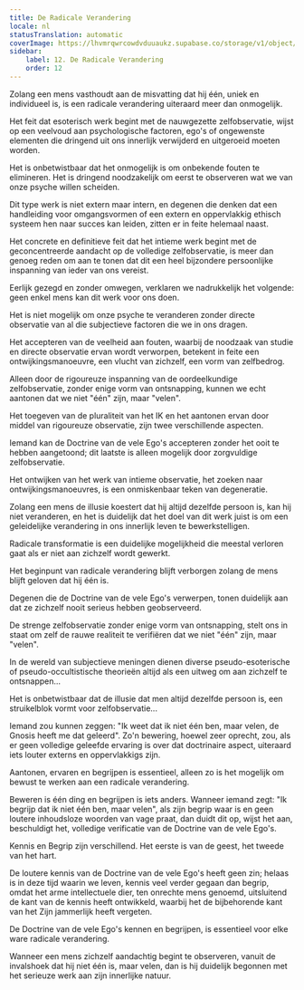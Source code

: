 ```yaml
---
title: De Radicale Verandering
locale: nl
statusTranslation: automatic
coverImage: https://lhvmrqwrcowdvduuaukz.supabase.co/storage/v1/object/public/strapi-uploads/small_cover-tratado-de-psicologia-revolucionaria.webp-5e15e1cec4e0ebebcde5d7fc7565d8fd.webp
sidebar:
    label: 12. De Radicale Verandering
    order: 12
---
```

Zolang een mens vasthoudt aan de misvatting dat hij één, uniek en individueel is, is een radicale verandering uiteraard meer dan onmogelijk.

Het feit dat esoterisch werk begint met de nauwgezette zelfobservatie, wijst op een veelvoud aan psychologische factoren, ego's of ongewenste elementen die dringend uit ons innerlijk verwijderd en uitgeroeid moeten worden.

Het is onbetwistbaar dat het onmogelijk is om onbekende fouten te elimineren. Het is dringend noodzakelijk om eerst te observeren wat we van onze psyche willen scheiden.

Dit type werk is niet extern maar intern, en degenen die denken dat een handleiding voor omgangsvormen of een extern en oppervlakkig ethisch systeem hen naar succes kan leiden, zitten er in feite helemaal naast.

Het concrete en definitieve feit dat het intieme werk begint met de geconcentreerde aandacht op de volledige zelfobservatie, is meer dan genoeg reden om aan te tonen dat dit een heel bijzondere persoonlijke inspanning van ieder van ons vereist.

Eerlijk gezegd en zonder omwegen, verklaren we nadrukkelijk het volgende: geen enkel mens kan dit werk voor ons doen.

Het is niet mogelijk om onze psyche te veranderen zonder directe observatie van al die subjectieve factoren die we in ons dragen.

Het accepteren van de veelheid aan fouten, waarbij de noodzaak van studie en directe observatie ervan wordt verworpen, betekent in feite een ontwijkingsmanoeuvre, een vlucht van zichzelf, een vorm van zelfbedrog.

Alleen door de rigoureuze inspanning van de oordeelkundige zelfobservatie, zonder enige vorm van ontsnapping, kunnen we echt aantonen dat we niet "één" zijn, maar "velen".

Het toegeven van de pluraliteit van het IK en het aantonen ervan door middel van rigoureuze observatie, zijn twee verschillende aspecten.

Iemand kan de Doctrine van de vele Ego's accepteren zonder het ooit te hebben aangetoond; dit laatste is alleen mogelijk door zorgvuldige zelfobservatie.

Het ontwijken van het werk van intieme observatie, het zoeken naar ontwijkingsmanoeuvres, is een onmiskenbaar teken van degeneratie.

Zolang een mens de illusie koestert dat hij altijd dezelfde persoon is, kan hij niet veranderen, en het is duidelijk dat het doel van dit werk juist is om een geleidelijke verandering in ons innerlijk leven te bewerkstelligen.

Radicale transformatie is een duidelijke mogelijkheid die meestal verloren gaat als er niet aan zichzelf wordt gewerkt.

Het beginpunt van radicale verandering blijft verborgen zolang de mens blijft geloven dat hij één is.

Degenen die de Doctrine van de vele Ego's verwerpen, tonen duidelijk aan dat ze zichzelf nooit serieus hebben geobserveerd.

De strenge zelfobservatie zonder enige vorm van ontsnapping, stelt ons in staat om zelf de rauwe realiteit te verifiëren dat we niet "één" zijn, maar "velen".

In de wereld van subjectieve meningen dienen diverse pseudo-esoterische of pseudo-occultistische theorieën altijd als een uitweg om aan zichzelf te ontsnappen...

Het is onbetwistbaar dat de illusie dat men altijd dezelfde persoon is, een struikelblok vormt voor zelfobservatie...

Iemand zou kunnen zeggen: "Ik weet dat ik niet één ben, maar velen, de Gnosis heeft me dat geleerd". Zo'n bewering, hoewel zeer oprecht, zou, als er geen volledige geleefde ervaring is over dat doctrinaire aspect, uiteraard iets louter externs en oppervlakkigs zijn.

Aantonen, ervaren en begrijpen is essentieel, alleen zo is het mogelijk om bewust te werken aan een radicale verandering.

Beweren is één ding en begrijpen is iets anders. Wanneer iemand zegt: "Ik begrijp dat ik niet één ben, maar velen", als zijn begrip waar is en geen loutere inhoudsloze woorden van vage praat, dan duidt dit op, wijst het aan, beschuldigt het, volledige verificatie van de Doctrine van de vele Ego's.

Kennis en Begrip zijn verschillend. Het eerste is van de geest, het tweede van het hart.

De loutere kennis van de Doctrine van de vele Ego's heeft geen zin; helaas is in deze tijd waarin we leven, kennis veel verder gegaan dan begrip, omdat het arme intellectuele dier, ten onrechte mens genoemd, uitsluitend de kant van de kennis heeft ontwikkeld, waarbij het de bijbehorende kant van het Zijn jammerlijk heeft vergeten.

De Doctrine van de vele Ego's kennen en begrijpen, is essentieel voor elke ware radicale verandering.

Wanneer een mens zichzelf aandachtig begint te observeren, vanuit de invalshoek dat hij niet één is, maar velen, dan is hij duidelijk begonnen met het serieuze werk aan zijn innerlijke natuur.

